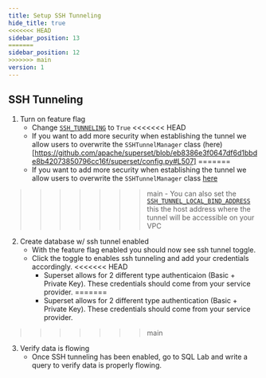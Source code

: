 ```yaml
---
title: Setup SSH Tunneling
hide_title: true
<<<<<<< HEAD
sidebar_position: 13
=======
sidebar_position: 12
>>>>>>> main
version: 1
---
```


## SSH Tunneling

1. Turn on feature flag
    - Change [`SSH_TUNNELING`](https://github.com/apache/superset/blob/eb8386e3f0647df6d1bbde8b42073850796cc16f/superset/config.py#L489) to `True`
<<<<<<< HEAD
    - If you want to add more security when establishing the tunnel we allow users to overwrite the `SSHTunnelManager` class (here)[https://github.com/apache/superset/blob/eb8386e3f0647df6d1bbde8b42073850796cc16f/superset/config.py#L507]
=======
    - If you want to add more security when establishing the tunnel we allow users to overwrite the `SSHTunnelManager` class [here](https://github.com/apache/superset/blob/eb8386e3f0647df6d1bbde8b42073850796cc16f/superset/config.py#L507)
>>>>>>> main
    - You can also set the [`SSH_TUNNEL_LOCAL_BIND_ADDRESS`](https://github.com/apache/superset/blob/eb8386e3f0647df6d1bbde8b42073850796cc16f/superset/config.py#L508) this the host address where the tunnel will be accessible on your VPC

2. Create database w/ ssh tunnel enabled
    - With the feature flag enabled you should now see ssh tunnel toggle.
    - Click the toggle to enables ssh tunneling and add your credentials accordingly.
<<<<<<< HEAD
        - Superset allows for 2 different type authenticaion (Basic + Private Key). These credentials should come from your service provider.
=======
        - Superset allows for 2 different type authentication (Basic + Private Key). These credentials should come from your service provider.
>>>>>>> main

3. Verify data is flowing
    - Once SSH tunneling has been enabled, go to SQL Lab and write a query to verify data is properly flowing.

